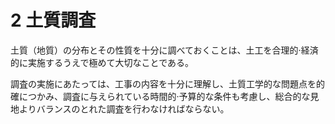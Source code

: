 # 2 土質調査

土質（地質）の分布とその性質を十分に調べておくことは、土工を合理的·経済的に実施するうえで極めて大切なことである。

調査の実施にあたっては、工事の内容を十分に理解し、土質工学的な問題点を的確につかみ、調査に与えられている時間的·予算的な条件も考慮し、総合的な見地よりバランスのとれた調査を行わなければならない。
